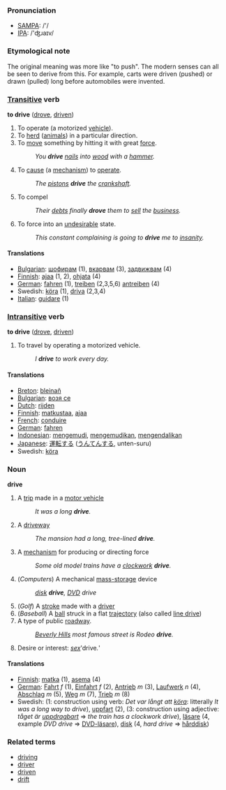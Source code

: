 === Pronunciation ===
*[[w:SAMPA|SAMPA]]: /'/
*[[w:IPA|IPA]]: /'ʤɹaɪv/

===Etymological note===

The original meaning was more like "to push".  The modern senses can all be seen to derive from this.  For example, carts were driven (pushed) or drawn (pulled) long before automobiles were invented.

=== [[Transitive]] verb ===

'''to drive''' ([[drove]], [[driven]])

# To operate (a motorized [[vehicle]]).
# To [[herd]] ([[animals]]) in a particular direction.
# To [[move]] something by hitting it with great [[force]].
#: ''You '''drive''' [[nail|nails]] into [[wood]] with a [[hammer]].''
# To [[cause]] (a [[mechanism]]) to [[operate]]. 
#: ''The [[pistons]] '''drive''' the [[crankshaft]].''
# To compel
#: ''Their [[debts]] finally '''drove''' them to [[sell]] the [[business]].''
# To force into an [[undesirable]] state.
#: ''This constant complaining is going to '''drive''' me to [[insanity]].''

==== Translations ====

*[[Bulgarian]]: [[шофирам]] (1), [[вкарвам]] (3), [[задвижвам]] (4)
*[[Finnish]]: [[ajaa]] (1, 2), [[ohjata]] (4)
*[[German]]: [[fahren]] (1), [[treiben]] (2,3,5,6) [[antreiben]] (4)
*Swedish: [[köra]] (1), [[driva]] (2,3,4)
*[[Italian]]: [[guidare]] (1)

=== [[Intransitive]] verb ===

'''to drive''' ([[drove]], [[driven]])

# To travel by operating a motorized vehicle.
#: ''I '''drive''' to work every day.''

==== Translations ====
*[[Breton]]: [[bleinañ]]
*[[Bulgarian]]: [[возя се]]
*[[Dutch]]: [[rijden]]
*[[Finnish]]: [[matkustaa]], [[ajaa]]
*[[French]]: [[conduire]]
*[[German]]: [[fahren]]
*[[Indonesian]]: [[kemudi|mengemudi]], [[kemudi|mengemudikan]], [[kendali|mengendalikan]]
*[[Japanese]]: [[運転]]する ([[うんてん]]する, unten-suru)
*Swedish: [[köra]]

===Noun===
'''drive'''

# A [[trip]] made in a [[motor vehicle]]
#: ''It was a long '''drive'''.''
# A [[driveway]]
#: ''The mansion had a long, tree-lined '''drive'''.''
# A [[mechanism]] for producing or directing force
#: ''Some old model trains have a [[clockwork]] '''drive'''.''
# (''Computers'') A mechanical [[mass-storage]] device
#: ''[[disk]] '''drive''', [[DVD]] drive''
# (''Golf'') A [[stroke]] made with a [[driver]]
# (''Baseball'') A [[ball]] struck in a flat [[trajectory]] (also called [[line drive]])
# A type of public [[roadway]].
#:''[[Beverly Hills]] most famous street is Rodeo '''drive'''.''
# Desire or interest: ''[[sex]] '''drive''.'''

==== Translations ====

*[[Finnish]]: [[matka]] (1), [[asema]] (4)
*[[German]]: [[Fahrt]] ''f'' (1), [[Einfahrt]] ''f'' (2), [[Antrieb]] ''m'' (3), [[Laufwerk]] ''n'' (4), [[Abschlag]] ''m'' (5), [[Weg]] ''m'' (7), [[Trieb]] ''m'' (8)
*Swedish: (1: construction using verb: ''Det var långt att [[köra]]'': litterally ''It was a long way to drive''), [[uppfart]] (2), (3: construction using adjective: ''tåget är [[uppdragbart]]'' => ''the train has a clockwork drive''), [[läsare]] (4, example ''DVD drive'' => [[DVD-läsare]]), [[disk]] (4, ''hard drive'' => [[hårddisk]])

=== Related terms ===

*[[driving]]
*[[driver]]
*[[driven]]
*[[drift]]